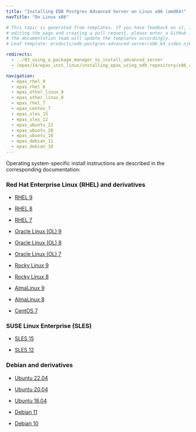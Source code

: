 ```yaml
---
title: "Installing EDB Postgres Advanced Server on Linux x86 (amd64)"
navTitle: "On Linux x86"

# This topic is generated from templates. If you have feedback on it, instead of
# editing the page and creating a pull request, please enter a GitHub issue and
# the documentation team will update the templates accordingly.
# Leaf template: products/edb-postgres-advanced-server/x86_64_index.njk

redirects:
  - ../03_using_a_package_manager_to_install_advanced_server
  - /epas/14/epas_inst_linux/installing_epas_using_edb_repository/x86_amd64/

navigation:
  - epas_rhel_9
  - epas_rhel_8
  - epas_other_linux_9
  - epas_other_linux_8
  - epas_rhel_7
  - epas_centos_7
  - epas_sles_15
  - epas_sles_12
  - epas_ubuntu_22
  - epas_ubuntu_20
  - epas_ubuntu_18
  - epas_debian_11
  - epas_debian_10
---
```


Operating system-specific install instructions are described in the corresponding documentation:

### Red Hat Enterprise Linux (RHEL) and derivatives

- [RHEL 9](epas_rhel_9)

- [RHEL 8](epas_rhel_8)

- [RHEL 7](epas_rhel_7)

- [Oracle Linux (OL) 9](epas_rhel_9)

- [Oracle Linux (OL) 8](epas_rhel_8)

- [Oracle Linux (OL) 7](epas_rhel_7)

- [Rocky Linux 9](epas_other_linux_9)

- [Rocky Linux 8](epas_other_linux_8)

- [AlmaLinux 9](epas_other_linux_9)

- [AlmaLinux 8](epas_other_linux_8)

- [CentOS 7](epas_centos_7)

### SUSE Linux Enterprise (SLES)

- [SLES 15](epas_sles_15)

- [SLES 12](epas_sles_12)

### Debian and derivatives

- [Ubuntu 22.04](epas_ubuntu_22)

- [Ubuntu 20.04](epas_ubuntu_20)

- [Ubuntu 18.04](epas_ubuntu_18)

- [Debian 11](epas_debian_11)

- [Debian 10](epas_debian_10)
